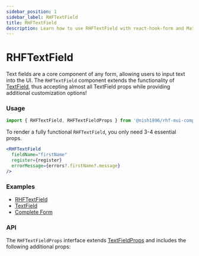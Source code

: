 ```yaml
---
sidebar_position: 1
sidebar_label: RHFTextField
title: RHFTextField
description: Learn how to use RHFTextField with react-hook-form and Material-UI to create customizable and efficient form fields. Explore key props, examples, and API details to enhance your React forms.
---
```



# RHFTextField

Text fields are a core component of any form, allowing users to input text into the UI.
The `RHFTextField` component extends the functionality of [TextField](https://mui.com/material-ui/react-text-field/),
thus accepting almost all TextField props while providing additional customization options!

### Usage

```js
import { RHFTextField, RHFTextFieldProps } from '@nish1896/rhf-mui-components';
```

To render a fully functional `RHFTextField`, you only need 3-4 essential props.

```jsx
<RHFTextField
  fieldName="firstName"
  register={register}
  errorMessage={errors?.firstName?.message}
/>
```

### Examples
- [RHFTextField](../../examples/inputs)
- [TextField](https://mui.com/material-ui/react-text-field/)
- [Complete Form](../../examples/complete-form)

### API
The `RHFTextFieldProps` interface extends [TextFieldProps](https://mui.com/material-ui/api/text-field/)
and includes the following additional props:

<RHFTextFieldPropsTable />

